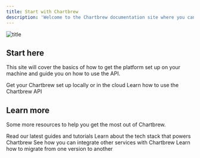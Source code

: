 ```yaml
---
title: Start with Chartbrew
description: 'Welcome to the Chartbrew documentation site where you can learn how to use the platform'
---
```


![title](/images/chartbrew-dash.png)

## Start here

This site will cover the basics of how to get the platform set up on your machine and 
guide you on how to use the API.

<CardGroup cols={2}>
  <Card
    title="Set up Chartbrew"
    icon="wrench"
    href="quickstart"
  >
    Get your Chartbrew set up locally or in the cloud
  </Card>
  <Card
    title="API Reference"
    icon="code"
    href="api-reference"
  >
    Learn how to use the Chartbrew API
  </Card>
</CardGroup>

## Learn more

Some more resources to help you get the most out of Chartbrew.

<CardGroup cols={2}>
  <Card
    title="Explore guides on our blog"
    icon="newspaper"
    href="https://chartbrew.com/blog"
  >
    Read our latest guides and tutorials
  </Card>
  <Card
    title="Tech stack"
    icon="code"
    href="/architecture/backend"
  >
    Learn about the tech stack that powers Chartbrew
  </Card>
  <Card
    title="Integrations"
    icon="puzzle"
    href="https://chartbrew.com/integrations"
  >
    See how you can integrate other services with Chartbrew
  </Card>
  <Card
    title="Roadmap"
    icon="road"
    href="https://chartbrew.com/roadmap"
  >
    Learn how to migrate from one version to another
  </Card>
</CardGroup>
